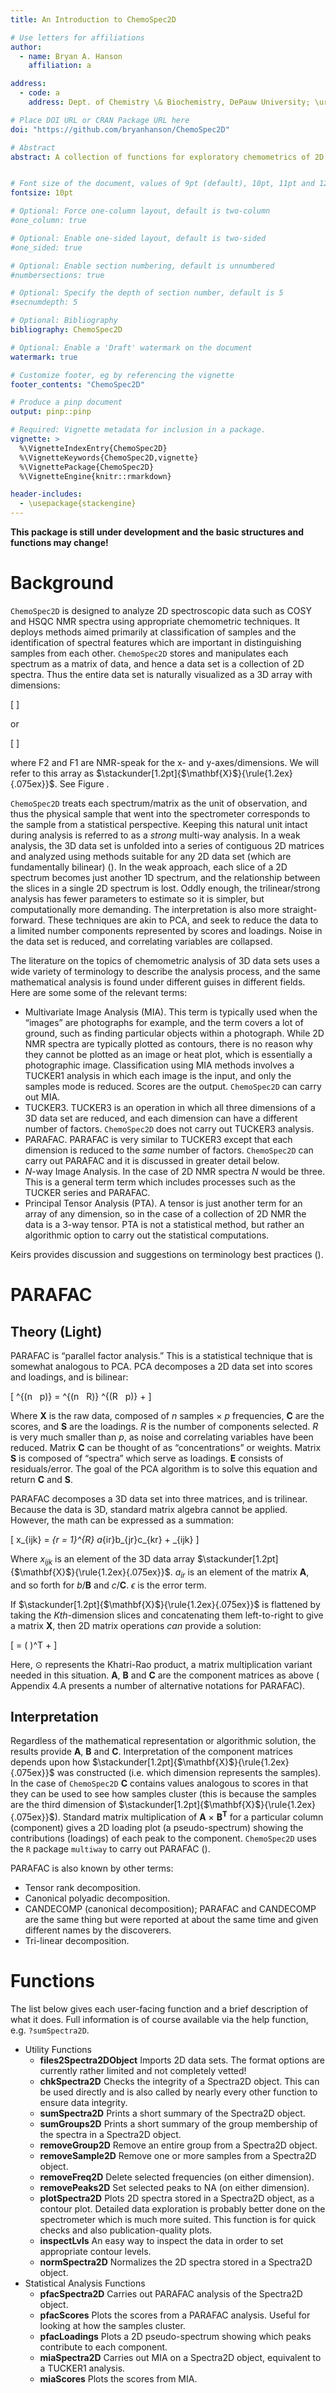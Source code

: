 ```yaml
---
title: An Introduction to ChemoSpec2D

# Use letters for affiliations
author:
  - name: Bryan A. Hanson
    affiliation: a

address:
  - code: a
    address: Dept. of Chemistry \& Biochemistry, DePauw University; \url{hanson@depauw.edu}

# Place DOI URL or CRAN Package URL here
doi: "https://github.com/bryanhanson/ChemoSpec2D"

# Abstract
abstract: A collection of functions for exploratory chemometrics of 2D spectroscopic data sets such as COSY and HSQC NMR spectra. `ChemoSpec2D` deploys methods aimed primarily at classification of samples and the identification of spectral features which are important in distinguishing samples from each other. Each 2D spectrum (a matrix) is treated as the unit of observation, and thus the physical sample in the spectrometer corresponds to the  sample from a statistical perspective.  In addition to chemometric tools, a few tools are provided for plotting 2D spectra, but these are not intended to replace the functionality typically available on the spectrometer. `ChemoSpec2D` takes many of its cues from `ChemoSpec` and tries to create consistent graphical output and to be very user friendly.


# Font size of the document, values of 9pt (default), 10pt, 11pt and 12pt
fontsize: 10pt

# Optional: Force one-column layout, default is two-column
#one_column: true

# Optional: Enable one-sided layout, default is two-sided
#one_sided: true

# Optional: Enable section numbering, default is unnumbered
#numbersections: true

# Optional: Specify the depth of section number, default is 5
#secnumdepth: 5

# Optional: Bibliography
bibliography: ChemoSpec2D

# Optional: Enable a 'Draft' watermark on the document
watermark: true

# Customize footer, eg by referencing the vignette
footer_contents: "ChemoSpec2D"

# Produce a pinp document
output: pinp::pinp

# Required: Vignette metadata for inclusion in a package.
vignette: >
  %\VignetteIndexEntry{ChemoSpec2D}
  %\VignetteKeywords{ChemoSpec2D,vignette}
  %\VignettePackage{ChemoSpec2D}
  %\VignetteEngine{knitr::rmarkdown}

header-includes:
  - \usepackage{stackengine}
---
```


\newcommand\ubar[1]{\stackunder[1.2pt]{$#1$}{\rule{1.2ex}{.075ex}}}

**This package is still under development and the basic structures and functions may change!**

# Background

`ChemoSpec2D` is designed to analyze 2D spectroscopic data such as COSY and HSQC NMR spectra using appropriate chemometric techniques.  It deploys methods aimed primarily at classification of samples and the identification of spectral features which are important in distinguishing samples from each other.  `ChemoSpec2D` stores and manipulates each spectrum as a matrix of data, and hence a data set is a collection of 2D spectra.  Thus the entire data set is naturally visualized as a 3D array with dimensions:

\[
\mathrm{F2} \times \mathrm{F1} \times \mathrm{no. \ samples}
\]

or

\[
\mathrm{2D \ Spectrum} \times \mathrm{no. \ samples}
\]

where F2 and F1 are NMR-speak for the x- and y-axes/dimensions.  We will refer to this array as $\ubar{\mathbf{X}}$.  See Figure \ref{3Darray}.

\begin{figure}
\begin{center}
  \includegraphics[scale = 0.6]{3Darray.pdf}
  \caption{\label{3Darray}Configuration of data array $\ubar{\mathbf{X}}$. $I$, $J$ and $K$ are array indices; F2 and F1 are standard terms for NMR dimensions. The mode terminology is typically used in the PARAFAC literature.  This structure is also sometimes referred to as a data cube.}
\end{center}
\end{figure}

`ChemoSpec2D` treats each spectrum/matrix as the unit of observation, and thus the physical sample that went into the spectrometer corresponds to the sample from a statistical perspective.  Keeping this natural unit intact during analysis is referred to as a *strong* multi-way analysis. In a weak analysis, the 3D data set is unfolded into a series of contiguous 2D matrices and analyzed using methods suitable for any 2D data set (which are fundamentally bilinear) (\cite{Huang2003}). In the weak approach, each slice of a 2D spectrum becomes just another 1D spectrum, and the relationship between the slices in a single 2D spectrum is lost.  Oddly enough, the trilinear/strong analysis has fewer parameters to estimate so it is simpler, but computationally more demanding.  The interpretation is also more straight-forward.  These techniques are akin to PCA, and seek to reduce the data to a limited number components represented by scores and loadings.  Noise in the data set is reduced, and correlating variables are collapsed.

The literature on the topics of chemometric analysis of 3D data sets uses a wide variety of terminology to describe the analysis process, and the same mathematical analysis is found under different guises in different fields.  Here are some some of the relevant terms:

* Multivariate Image Analysis (MIA).  This term is typically used when the "images" are photographs for example, and the term covers a lot of ground, such as finding particular objects within a photograph.  While 2D NMR spectra are typically plotted as contours, there is no reason why they cannot be plotted as an image or heat plot, which is essentially a photographic image.  Classification using MIA methods involves a TUCKER1 analysis in which each image is the input, and only the samples mode is reduced.  Scores are the output.  `ChemoSpec2D` can carry out MIA.
* TUCKER3.  TUCKER3 is an operation in which all three dimensions of a 3D data set are reduced, and each dimension can have a different number of factors. `ChemoSpec2D` does not carry out TUCKER3 analysis.
* PARAFAC. PARAFAC is very similar to TUCKER3 except that each dimension is reduced to the *same* number of factors. `ChemoSpec2D` can carry out PARAFAC and it is discussed in greater detail below.
* $N$-way Image Analysis.  In the case of 2D NMR spectra $N$ would be three.  This is a general term term which includes processes such as the TUCKER series and PARAFAC.
* Principal Tensor Analysis (PTA).  A tensor is just another term for an array of any dimension, so in the case of a collection of 2D NMR the data is a 3-way tensor. PTA is not a statistical method, but rather an algorithmic option to carry out the statistical computations.

Keirs provides discussion and suggestions on terminology best practices (\cite{Kiers2000}).

# PARAFAC

## Theory (Light)

PARAFAC is "parallel factor analysis."  This is a statistical technique that is somewhat analogous to PCA.  PCA decomposes a 2D data set into scores and loadings, and is bilinear:

\[
\mathbf{X}^{(n \ \times \ p)} = \mathbf{C}^{(n \ \times \ R)} \times \mathbf{S}^{(R \ \times \ p)} + \mathbf{E}
\]

Where $\mathbf{X}$ is the raw data, composed of $n$ samples $\times$ $p$ frequencies, $\mathbf{C}$ are the scores, and $\mathbf{S}$ are the loadings.  $R$ is the number of components selected.  $R$ is very much smaller than $p$, as noise and correlating variables have been reduced.  Matrix $\mathbf{C}$ can be thought of as "concentrations" or weights.  Matrix $\mathbf{S}$ is composed of "spectra" which serve as loadings.  $\mathbf{E}$ consists of residuals/error.  The goal of the PCA algorithm is to solve this equation and return $\mathbf{C}$ and $\mathbf{S}$.

PARAFAC decomposes a 3D data set into three matrices, and is trilinear.  Because the data is 3D, standard matrix algebra cannot be applied.  However, the math can be expressed as a summation:

\[
x_{ijk} = \sum_{r = 1}^{R} a_{ir}b_{jr}c_{kr} + \epsilon_{ijk}
\]

Where $x_{ijk}$ is an element of the 3D data array $\ubar{\mathbf{X}}$. $a_{ir}$ is an element of the matrix $\mathbf{A}$, and so forth for $b$/$\mathbf{B}$ and $c$/$\mathbf{C}$.  $\epsilon$ is the error term.

If $\ubar{\mathbf{X}}$ is flattened by taking the $Kth$-dimension slices and concatenating them left-to-right to give a matrix $\mathbf{X}$, then 2D matrix operations *can* provide a solution:

\[
\mathbf{X} = \mathbf{A}(\mathbf{C} \odot \mathbf{B})^T + \mathbf{E}
\]

Here, $\odot$ represents the Khatri-Rao product, a matrix multiplication variant needed in this situation.  $\mathbf{A}$, $\mathbf{B}$ and $\mathbf{C}$ are the component matrices as above (\cite{Bro2003b, Smilde2004} Appendix 4.A presents a number of alternative notations for PARAFAC).

## Interpretation

Regardless of the mathematical representation or algorithmic solution, the results provide $\mathbf{A}$, $\mathbf{B}$ and $\mathbf{C}$.  Interpretation of the component matrices depends upon how $\ubar{\mathbf{X}}$ was constructed (i.e. which dimension represents the samples).  In the case of `ChemoSpec2D` $\mathbf{C}$ contains values analogous to scores in that they can be used to see how samples cluster (this is because the samples are the third dimension of $\ubar{\mathbf{X}}$).  Standard matrix multiplication of $\mathbf{A} \ \times \ \mathbf{B^T}$ for a particular column (component) gives a 2D loading plot (a pseudo-spectrum) showing the contributions (loadings) of each peak to the component. `ChemoSpec2D` uses the `R` package `multiway` to carry out PARAFAC (\cite{Helwig2017}).

PARAFAC is also known by other terms:

* Tensor rank decomposition.
* Canonical polyadic decomposition.
* CANDECOMP (canonical decomposition); PARAFAC and CANDECOMP are the same thing but were reported at about the same time and given different names by the discoverers.
* Tri-linear decomposition.


# Functions

The list below gives each user-facing function and a brief description of what it does.  Full information is of course available via the help function, e.g. `?sumSpectra2D`.

* Utility Functions
    * **files2Spectra2DObject** Imports 2D data sets.  The format options are currently rather limited and not completely vetted!
    * **chkSpectra2D** Checks the integrity of a Spectra2D object.  This can be used directly and is also called by nearly every other function to ensure data integrity.
    * **sumSpectra2D** Prints a short summary of the Spectra2D object.
    * **sumGroups2D** Prints a short summary of the group membership of the spectra in a Spectra2D object.
    * **removeGroup2D** Remove an entire group from a Spectra2D object.
    * **removeSample2D** Remove one or more samples from a Spectra2D object.
    * **removeFreq2D** Delete selected frequencies (on either dimension).
    * **removePeaks2D** Set selected peaks to NA (on either dimension).
    * **plotSpectra2D** Plots 2D spectra stored in a Spectra2D object, as a contour plot.  Detailed data exploration is probably better done on the spectrometer which is much more suited.  This function is for quick checks and also publication-quality plots.
    * **inspectLvls** An easy way to inspect the data in order to set appropriate contour levels.
    * **normSpectra2D** Normalizes the 2D spectra stored in a Spectra2D object.
* Statistical Analysis Functions
    * **pfacSpectra2D** Carries out PARAFAC analysis of the Spectra2D object.
    * **pfacScores**  Plots the scores from a PARAFAC analysis.  Useful for looking at how the samples cluster.
    * **pfacLoadings** Plots a 2D pseudo-spectrum showing which peaks contribute to each component.
    * **miaSpectra2D** Carries out MIA on a Spectra2D object, equivalent to a TUCKER1 analysis.
    * **miaScores** Plots the scores from MIA.

<!-- local tweak to the pnasbreak command -->
\renewcommand{\pnasbreak}{\begin{strip}\vskip0pt\end{strip}}

\phantom{xxx} <!-- if this isn't here the next para runs in-->
